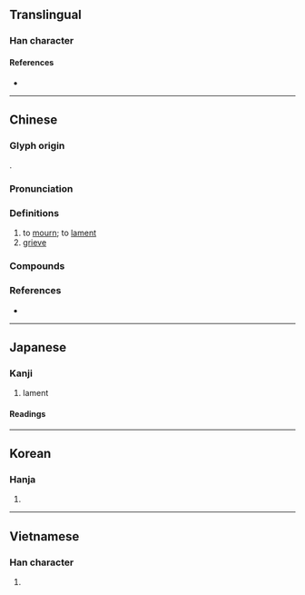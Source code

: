 {{character info}}
==Translingual==

===Han character===
{{Han char|rn=61|rad=心|as=08|sn=11|four=91046|canj=PYAJ|ids=⿰忄卓}}

====References====
* {{Han ref|kx=0389.130|dkj=10738|dj=0722.180|hdz=42314.140|uh=60BC|ud=24764|bh=B1A5|bd=45477}}

----

==Chinese==
{{zh-forms|alt=𠺛,𡄒,𢛂,𣫜,𦒺,𦓃,⿰忄到}}

===Glyph origin===
{{Han etym}}
{{Han compound|心|alt1=忄|卓|ls=psc|c1=s|c2=p}}.

===Pronunciation===
{{zh-pron
|m=dào
|c=dou6
|mn=qz:tō͘/tw,xm,zz:tō
|mn-t=zao6
|mc=y
|oc=y
|cat=
}}

===Definitions===
{{zh-hanzi}}

# to [[mourn]]; to [[lament]]
# [[grieve]]

===Compounds===
{{zh-der|傷悼|哀悼|嗟悼|悲悼|悼亡|悼亡詩|悼心失圖|悼念|悼歌|悼辭|痛悼|祭悼|誌悼|軫悼|追悼|追悼會|震悼}}

===References===
* {{R:nan:thcwdq}}

----

==Japanese==

===Kanji===
{{ja-kanji|grade=c|rs=心08}}

# lament

====Readings====
{{ja-readings
|goon=どう
|kanon=とう
|kun=いた-む
}}

----

==Korean==

===Hanja===
{{ko-hanja|hangeul=도|eumhun=|rv=do|mr=to|y=to}}

# {{rfdef|ko|sort=心08}}

----

==Vietnamese==

===Han character===
{{vi-readings|reading=điệu, xịu|rs=心08}}

# {{rfdef|vi|sort=心08}}